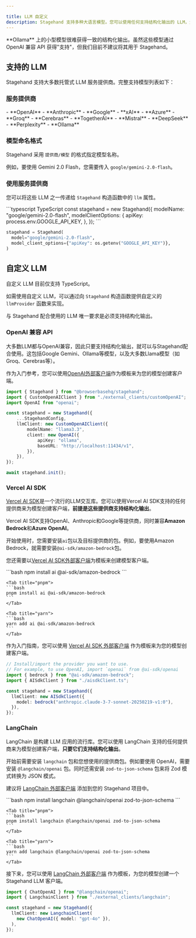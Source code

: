```yaml
---

title: LLM 自定义
description: Stagehand 支持多种大语言模型。您可以使用任何支持结构化输出的 LLM，无论是通过现有客户端还是编写自定义 LLM 提供程序。
---
```


<Tip>
**Ollama** 上的小型模型很难获得一致的结构化输出。虽然这些模型通过 OpenAI 兼容 API 获得"支持"，但我们目前不建议将其用于 Stagehand。
</Tip>

## 支持的 LLM

Stagehand 支持大多数托管式 LLM 服务提供商。完整支持模型列表如下：

### 服务提供商

<Expandable title="Supported Providers">
- **OpenAI**
- **Anthropic**
- **Google**
- **xAI**
- **Azure**
- **Groq**
- **Cerebras**
- **TogetherAI**
- **Mistral**
- **DeepSeek**
- **Perplexity**
- **Ollama**
</Expandable>

### 模型命名格式

Stagehand 采用 `提供商/模型` 的格式指定模型名称。

例如，要使用 Gemini 2.0 Flash，您需要传入 `google/gemini-2.0-flash`。

### 使用服务提供商

您可以将这些 LLM 之一传递给 `Stagehand` 构造函数中的 `llm` 属性。

<CodeGroup>
```typescript TypeScript
const stagehand = new Stagehand({
  modelName: "google/gemini-2.0-flash",
  modelClientOptions: {
    apiKey: process.env.GOOGLE_API_KEY,
  },
});
```

```python Python
stagehand = Stagehand(
  model="google/gemini-2.0-flash",
  model_client_options={"apiKey": os.getenv("GOOGLE_API_KEY")},
)
```
</CodeGroup>

## 自定义 LLM

<Note>
自定义 LLM 目前仅支持 TypeScript。
</Note>

如需使用自定义 LLM，可以通过向 `Stagehand` 构造函数提供自定义的 `llmProvider` 函数来实现。

与 Stagehand 配合使用的 LLM 唯一要求是必须支持结构化输出。

### OpenAI 兼容 API

大多数LLM都与OpenAI兼容，因此只要支持结构化输出，就可以与Stagehand配合使用。这包括Google Gemini、Ollama等模型，以及大多数Llama模型（如Groq、Cerebras等）。

作为入门参考，您可以使用[OpenAI外部客户端](https://github.com/browserbase/stagehand/blob/main/examples/external_clients/customOpenAI.ts)作为模板来为您的模型创建客户端。

```ts {7-13}
import { Stagehand } from "@browserbasehq/stagehand";
import { CustomOpenAIClient } from "./external_clients/customOpenAI";
import OpenAI from "openai";

const stagehand = new Stagehand({
	...StagehandConfig,
	llmClient: new CustomOpenAIClient({
		modelName: "llama3.3",
		client: new OpenAI({
			apiKey: "ollama",
			baseURL: "http://localhost:11434/v1",
		}),
	}),
});

await stagehand.init();
```

### Vercel AI SDK

[Vercel AI SDK](https://sdk.vercel.ai/providers/ai-sdk-providers)是一个流行的LLM交互库。您可以使用Vercel AI SDK支持的任何提供商来为模型创建客户端，**前提是这些提供商支持结构化输出**。

Vercel AI SDK支持OpenAI、Anthropic和Google等提供商，同时兼容**Amazon Bedrock**和**Azure OpenAI**。

开始使用时，您需要安装`ai`包以及目标提供商的包。例如，要使用Amazon Bedrock，就需要安装`@ai-sdk/amazon-bedrock`包。

您还需要以[Vercel AI SDK外部客户端](https://github.com/browserbase/stagehand/blob/main/examples/external_clients/aisdk.ts)为模板来创建模型客户端。

<Tabs>
	<Tab title="npm">
	```bash
	npm install ai @ai-sdk/amazon-bedrock
	```
	</Tab>

	<Tab title="pnpm">
	```bash
	pnpm install ai @ai-sdk/amazon-bedrock
	```
	</Tab>

	<Tab title="yarn">
	```bash
	yarn add ai @ai-sdk/amazon-bedrock
	```
	</Tab>
</Tabs>

作为入门指南，您可以使用 [Vercel AI SDK 外部客户端](https://github.com/browserbase/stagehand/blob/84f810b4631291307a32a47addad7e26e9c1deb3/examples/external_clients/aisdk.ts) 作为模板来为您的模型创建客户端。

```ts
// Install/import the provider you want to use.
// For example, to use OpenAI, import `openai` from @ai-sdk/openai
import { bedrock } from "@ai-sdk/amazon-bedrock";
import { AISdkClient } from "./aisdkClient.ts";

const stagehand = new Stagehand({
  llmClient: new AISdkClient({
	model: bedrock("anthropic.claude-3-7-sonnet-20250219-v1:0"),
  }),
});
```

### LangChain

LangChain 是构建 LLM 应用的流行库。您可以使用 LangChain 支持的任何提供商来为模型创建客户端，**只要它们支持结构化输出**。

开始前需要安装 `langchain` 包和您想使用的提供商包。例如要使用 OpenAI，需要安装 `@langchain/openai` 包。同时还需安装 `zod-to-json-schema` 包来将 Zod 模式转换为 JSON 模式。

建议将 [LangChain 外部客户端](https://github.com/browserbase/stagehand/blob/84f810b4631291307a32a47addad7e26e9c1deb3/examples/external_clients/langchain.ts) 添加到您的 Stagehand 项目中。

<Tabs>
	<Tab title="npm">
	```bash
	npm install langchain @langchain/openai zod-to-json-schema
	```
	</Tab>

	<Tab title="pnpm">
	```bash
	pnpm install langchain @langchain/openai zod-to-json-schema
	```
	</Tab>

	<Tab title="yarn">
	```bash
	yarn add langchain @langchain/openai zod-to-json-schema
	```
	</Tab>
</Tabs>

接下来，您可以使用 [LangChain 外部客户端](https://github.com/browserbase/stagehand/blob/84f810b4631291307a32a47addad7e26e9c1deb3/examples/external_clients/langchain.ts) 作为模板，为您的模型创建一个 Stagehand LLM 客户端。

```ts
import { ChatOpenAI } from "@langchain/openai";
import { LangchainClient } from "./external_clients/langchain";

const stagehand = new Stagehand({
  llmClient: new LangchainClient(
	new ChatOpenAI({ model: "gpt-4o" }),
  ),
});
```
